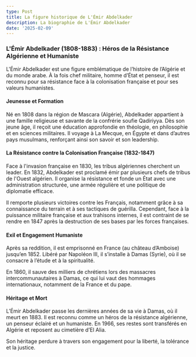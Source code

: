 ```yaml
---
type: Post
title: La figure historique de L'Émir Abdelkader
description: La biographie de L'Émir Abdelkader
date: '2025-02-09'
---
```

### **L'Émir Abdelkader (1808-1883) : Héros de la Résistance Algérienne et Humaniste**

L'Émir Abdelkader est une figure emblématique de l’histoire de l’Algérie et du monde arabe. À la fois chef militaire, homme d’État et penseur, il est reconnu pour sa résistance face à la colonisation française et pour ses valeurs humanistes.

#### **Jeunesse et Formation**

Né en 1808 dans la région de Mascara (Algérie), Abdelkader appartient à une famille religieuse et savante de la confrérie soufie Qadiriyya. Dès son jeune âge, il reçoit une éducation approfondie en théologie, en philosophie et en sciences militaires. Il voyage à La Mecque, en Égypte et dans d’autres pays musulmans, renforçant ainsi son savoir et son leadership.

#### **La Résistance contre la Colonisation Française (1832-1847)**

Face à l'invasion française en 1830, les tribus algériennes cherchent un leader. En 1832, Abdelkader est proclamé émir par plusieurs chefs de tribus de l'Ouest algérien. Il organise la résistance et fonde un État avec une administration structurée, une armée régulière et une politique de diplomatie efficace.

Il remporte plusieurs victoires contre les Français, notamment grâce à sa connaissance du terrain et à ses tactiques de guérilla. Cependant, face à la puissance militaire française et aux trahisons internes, il est contraint de se rendre en 1847 après la destruction de ses bases par les forces françaises.

#### **Exil et Engagement Humaniste**

Après sa reddition, il est emprisonné en France (au château d’Amboise) jusqu’en 1852. Libéré par Napoléon III, il s’installe à Damas (Syrie), où il se consacre à l’étude et à la spiritualité.

En 1860, il sauve des milliers de chrétiens lors des massacres intercommunautaires à Damas, ce qui lui vaut des hommages internationaux, notamment de la France et du pape.

#### **Héritage et Mort**

L’Émir Abdelkader passe les dernières années de sa vie à Damas, où il meurt en 1883. Il est reconnu comme un héros de la résistance algérienne, un penseur éclairé et un humaniste. En 1966, ses restes sont transférés en Algérie et reposent au cimetière d’El Alia.

Son héritage perdure à travers son engagement pour la liberté, la tolérance et la justice.

